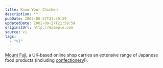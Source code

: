 ```yaml
---
title: Know Your Chicken
description: ""
pubDate: 2002-09-27T21:59:59
updatedDate: 2002-09-27T21:59:59
originalUrl: http://example.com
source: v1
tags:
  - "v1"
---
```


[Mount Fuji][1], a UK-based online shop carries an extensive range of Japanese food products (including [confectionery][2]!).

[1]: http://www.mountfuji.co.uk/ "Mount Fuji International Limited"
[2]: http://www.mountfuji.co.uk/acatalog/Mount_Fuji_Confectionery_7.html "Japan's famous Pocky, Hello Kitty, koala no march yokan, kaki no tane and Japanese sweets. We even stock Wasabi flavoured dried peas!"
